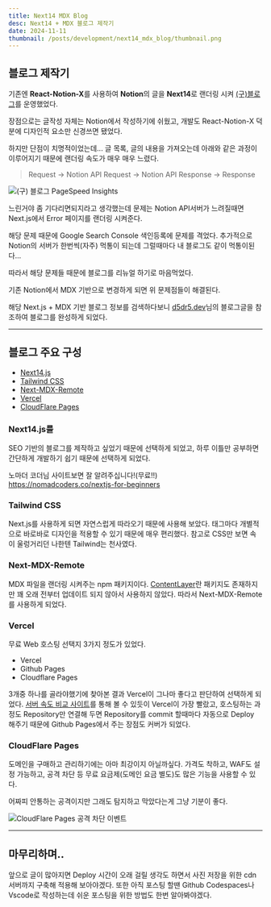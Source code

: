```yaml
---
title: Next14 MDX Blog
desc: Next14 + MDX 블로그 제작기
date: 2024-11-11
thumbnail: /posts/development/next14_mdx_blog/thumbnail.png
---
```


## 블로그 제작기
기존엔 **React-Notion-X**를 사용하여 **Notion**의 글을 **Next14**로 랜더링 시켜 [(구)블로그](https://notion-next-x-bobongkus-projects.vercel.app)를 운영했었다.


장점으로는 글작성 자체는 Notion에서 작성하기에 쉬웠고, 개발도 React-Notion-X 덕분에 디자인적 요소만 신경쓰면 됐었다.

하지만 단점이 치명적이었는데...
글 목록, 글의 내용을 가져오는데 아래와 같은 과정이 이루어지기 때문에 랜더링 속도가 매우 매우 느렸다.
> Request -> Notion API Request -> Notion API Response -> Response

![(구) 블로그 PageSpeed Insights](/posts/development/next14_mdx_blog/0.png)

느린거야 좀 기다리면되지라고 생각했는데 문제는 Notion API서버가 느려질때면 Next.js에서 Error 페이지를 랜더링 시켜준다.

해당 문제 때문에 Google Search Console 색인등록에 문제를 격었다.
추가적으로 Notion의 서버가 한번씩(자주) 먹통이 되는데 그럴때마다 내 블로그도 같이 먹통이된다...

따라서 해당 문제들 때문에 블로그를 리뉴얼 하기로 마음먹었다.

기존 Notion에서 MDX 기반으로 변경하게 되면 위 문제점들이 해결된다.

해당 Next.js + MDX 기반 블로그 정보를 검색하다보니 [d5dr5.dev](https://www.d5br5.dev/blog/nextjs_blog/setup)님의 블로그글을 참조하여 블로그를 완성하게 되었다.

---
## 블로그 주요 구성
- [Next14.js](https://nextjs.org/)
- [Tailwind CSS](https://tailwindcss.com/)
- [Next-MDX-Remote](https://github.com/hashicorp/next-mdx-remote)
- [Vercel](https://vercel.com/)
- [CloudFlare Pages](https://pages.cloudflare.com/)

### Next14.js를
SEO 기반의 블로그를 제작하고 싶었기 때문에 선택하게 되었고,
하루 이틀만 공부하면 간단하게 개발하기 쉽기 때문에 선택하게 되었다.

노마더 코더님 사이트보면 잘 알려주십니다!(무료!!)
https://nomadcoders.co/nextjs-for-beginners

### Tailwind CSS
Next.js를 사용하게 되면 자연스럽게 따라오기 때문에 사용해 보았다.
태그마다 개별적으로 바로바로 디자인을 적용할 수 있기 때문에 매우 편리했다.
참고로 CSS만 보면 속이 울렁거리던 나한텐 Tailwind는 천사였다.

### Next-MDX-Remote
MDX 파일을 랜더링 시켜주는 npm 패키지이다.
[ContentLayer](https://contentlayer.dev/)란 패키지도 존재하지만 꽤 오래 전부터 업데이트 되지 않아서 사용하지 않았다.
따라서 Next-MDX-Remote를 사용하게 되었다.

### Vercel
무료 Web 호스팅 선택지 3가지 정도가 있었다.
- Vercel
- Github Pages
- Cloudflare Pages

3개중 하나를 골라야했기에 찾아본 결과 Vercel이 그나마 좋다고 판단하여 선택하게 되었다.
[서버 속도 비교 사이트](https://bejamas.io/compare/github-pages-vs-vercel-vs-cloudflare-pages)를 통해 볼 수 있듯이 Vercel이 가장 빨랐고,
호스팅하는 과정도 Repository만 연결해 두면 Repository를 commit 할때마다 자동으로 Deploy 해주기 때문에 Github Pages에서 주는 장점도 커버가 되었다.

### CloudFlare Pages
도메인을 구매하고 관리하기에는 아마 최강이지 아닐까싶다.
가격도 착하고, WAF도 설정 가능하고, 공격 차단 등 무료 요금제(도메인 요금 별도)도 많은 기능을 사용할 수 있다.

어짜피 안통하는 공격이지만 그래도 탐지하고 막았다는게 그냥 기분이 좋다.

![CloudFlare Pages 공격 차단 이벤트](/posts/development/next14_mdx_blog/1.png)


---
## 마무리하며..
앞으로 글이 많아지면 Deploy 시간이 오래 걸릴 생각도 하면서 사진 저장을 위한 cdn 서버까지 구축해 적용해 보아야겠다.
또한 아직 포스팅 할땐 Github Codespaces나 Vscode로 작성하는데 쉬운 포스팅을 위한 방법도 한번 알아봐야겠다.